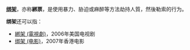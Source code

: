 '''[[绑架|绑架]]'''，亦称'''綁票'''，是使用暴力、胁迫或麻醉等方法劫持人質，然後勒索的行为。

'''绑架'''还可以指：
*[[綁架_(電視劇)|綁架 (電視劇)]]，2006年美国电视剧
*[[绑架_(电影)|绑架 (电影)]]，2007年香港电影

{{Disambig|Cat=二字消歧义}}